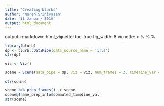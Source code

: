 ```yaml
---
title: "Creating blurbs"
author: "Naren Srinivasan"
date: "11 January 2019"
output: html_document
---
```

output: 
  rmarkdown::html_vignette:
    toc: true
    fig_width: 8
vignette: >
  %\VignetteIndexEntry{Creating blurbs}
  %\VignetteEngine{knitr::rmarkdown}
  %\VignetteEncoding{UTF-8}
  
  
```r
library(blurb)
dp <- blurb::DataPipe(data_source_name = 'iris')
str(dp)
```

```r
viz <- Viz()

scene = Scene(data_pipe = dp, viz = viz, num_frames = 2, timeline_var = 'Species')
  
str(scene)

```

```r

scene %>% prep_frames() -> scene
scene@frame_prep_info$commuted_timeline_val
str(scene)
```

